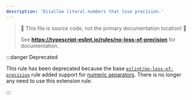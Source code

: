 ---
description: 'Disallow literal numbers that lose precision.'
---


> 🛑 This file is source code, not the primary documentation location! 🛑
>
> See **https://typescript-eslint.io/rules/no-loss-of-precision** for documentation.

:::danger Deprecated

This rule has been deprecated because the base [`eslint/no-loss-of-precision`](https://eslint.org/docs/rules/no-loss-of-precision) rule added support for [numeric separators](https://github.com/tc39/proposal-numeric-separator).
There is no longer any need to use this extension rule.

:::
